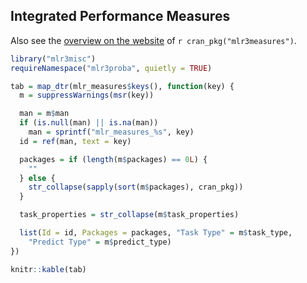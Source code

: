 ## Integrated Performance Measures {#list-measures}

Also see the [overview on the website](https://mlr3measures.mlr-org.com/reference/) of `r cran_pkg("mlr3measures")`.

```r
library("mlr3misc")
requireNamespace("mlr3proba", quietly = TRUE)

tab = map_dtr(mlr_measures$keys(), function(key) {
  m = suppressWarnings(msr(key))

  man = m$man
  if (is.null(man) || is.na(man))
    man = sprintf("mlr_measures_%s", key)
  id = ref(man, text = key)

  packages = if (length(m$packages) == 0L) {
    ""
  } else {
    str_collapse(sapply(sort(m$packages), cran_pkg))
  }

  task_properties = str_collapse(m$task_properties)

  list(Id = id, Packages = packages, "Task Type" = m$task_type,
    "Predict Type" = m$predict_type)
})

knitr::kable(tab)
```
